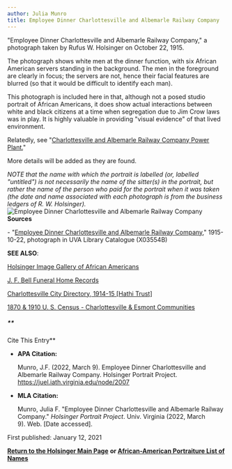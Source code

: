 ```yaml
---
author: Julia Munro
title: Employee Dinner Charlottesville and Albemarle Railway Company
---
```

"Employee Dinner Charlottesville and Albemarle Railway Company," a photograph taken by Rufus W. Holsinger on October 22, 1915.

The photograph shows white men at the dinner function, with six African American servers standing in the background. The men in the foreground are clearly in focus; the servers are not, hence their facial features are blurred (so that it would be difficult to identify each man).

This photograph is included here in that, although not a posed studio portrait of African Americans, it does show actual interactions between white and black citizens at a time when segregation due to Jim Crow laws was in play. It is highly valuable in providing "visual evidence" of that lived environment.

Relatedly, see "[Charlottesville and Albemarle Railway Company Power Plant.](http://juel.iath.virginia.edu/node/2016 "Charlottesville and Albemarle Railway Company Power Plant")"

More details will be added as they are found.

_NOTE that the name with which the portrait is labelled (or, labelled "untitled") is not necessarily the name of the sitter(s) in the portrait, but rather the name of the person who paid for the portrait when it was taken (the date and name associated with each photograph is from the business ledgers of R. W. Holsinger)._ ![Employee Dinner Charlottesville and Albemarle Railway Company](https://iiif.lib.virginia.edu/iiif/uva-lib:1043691/full/778,561/0/default.jpg "Employee Dinner Charlottesville and Albemarle Railway Company")  
**Sources**

\- "[Employee Dinner Charlottesville and Albemarle Railway Company](https://v3.lib.virginia.edu/sources/images/items/uva-lib:1043691 "Employee Dinner Charlottesville and Albemarle Railway")," 1915-10-22, photograph in UVA Library Catalogue (X03554B)  

**SEE ALSO**:

[Holsinger Image Gallery of African Americans](http://rwholsingerphotos.org/images.php "Holsinger Image Gallery of African Americans")

[J. F. Bell Funeral Home Records](http://www2.vcdh.virginia.edu/afam/raceandplace/perl_scripts/funeral_search.html "J. F. Bell Funeral Home Database")

[Charlottesville City Directory, 1914-15 \[Hathi Trust\]](https://catalog.hathitrust.org/Record/101954103 "Charlottesville City Directory, 1914-15") 

[1870 & 1910 U. S. Census - Charlottesville & Esmont Communities](http://www2.vcdh.virginia.edu/afam/raceandplace/census/search_both.html "1870 & 1910 U. S. Census: Charlottesville and Esmont Communities")

##### **  
Cite This Entry**

*   **APA Citation:**
    
    Munro, J.F. (2022, March 9). Employee Dinner Charlottesville and Albemarle Railway Company. Holsinger Portrait Project. https://juel.iath.virginia.edu/node/2007
    
*   **MLA Citation:**
    
    Munro, Julia F. "Employee Dinner Charlottesville and Albemarle Railway Company." _Holsinger Portrait Project_. Univ. Virginia (2022, March 9). Web. \[Date accessed\].
    

First published: January 12, 2021

[**Return to the Holsinger Main Page**](http://juel.iath.virginia.edu/node/980) **or [African-American Portraiture List of Names](http://juel.iath.virginia.edu/node/996)**